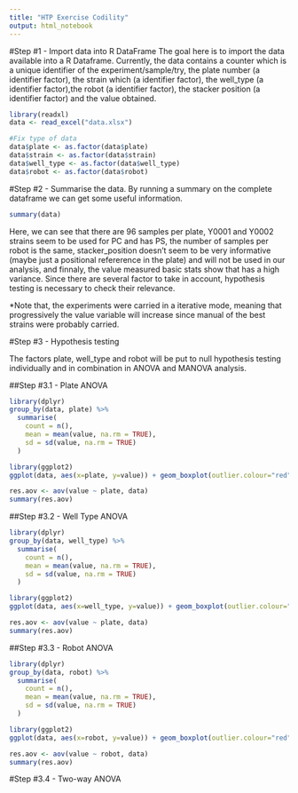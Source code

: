 ```yaml
---
title: "HTP Exercise Codility"
output: html_notebook
---
```


#Step #1 - Import data into R DataFrame
The goal here is to import the data available into a R Dataframe. Currently, the data contains a counter which is a unique identifier of the experiment/sample/try, the plate number (a identifier factor), the strain which (a identifier factor), the well_type (a identifier factor),the robot (a identifier factor), the stacker position (a identifier factor) and the value obtained.

```r
library(readxl)
data <- read_excel("data.xlsx")

#Fix type of data
data$plate <- as.factor(data$plate)
data$strain <- as.factor(data$strain)
data$well_type <- as.factor(data$well_type)
data$robot <- as.factor(data$robot)


```

#Step #2 - Summarise the data.
By running a summary on the complete dataframe we can get some useful information.
```r
summary(data)
```

Here, we can see that there are 96 samples per plate,  Y0001 and Y0002 strains seem to be used for PC and has PS, the number of samples per robot is the same, stacker_position doesn't seem to be very informative (maybe just a positional refererence in the plate) and will not be used in our analysis, and finnaly, the value measured basic stats show that has a high variance. Since there are several factor to take in account, hypothesis testing is necessary to check their relevance. 

*Note that, the experiments were carried in a iterative mode, meaning that progressively the value variable will increase since manual of the best strains were probably carried.

#Step #3 - Hypothesis testing

The factors plate, well_type and robot will be put to null hypothesis testing individually and in combination in ANOVA and MANOVA analysis.

##Step #3.1 - Plate ANOVA
```r
library(dplyr)
group_by(data, plate) %>%
  summarise(
    count = n(),
    mean = mean(value, na.rm = TRUE),
    sd = sd(value, na.rm = TRUE)
  )
```

```r
library(ggplot2)
ggplot(data, aes(x=plate, y=value)) + geom_boxplot(outlier.colour="red", outlier.shape=8,outlier.size=3)
```

```r
res.aov <- aov(value ~ plate, data)
summary(res.aov)
```

##Step #3.2 - Well Type ANOVA
```r
library(dplyr)
group_by(data, well_type) %>%
  summarise(
    count = n(),
    mean = mean(value, na.rm = TRUE),
    sd = sd(value, na.rm = TRUE)
  )
```


```r
library(ggplot2)
ggplot(data, aes(x=well_type, y=value)) + geom_boxplot(outlier.colour="red", outlier.shape=8,outlier.size=3)
```

```r
res.aov <- aov(value ~ plate, data)
summary(res.aov)
```


##Step #3.3 - Robot ANOVA


```r
library(dplyr)
group_by(data, robot) %>%
  summarise(
    count = n(),
    mean = mean(value, na.rm = TRUE),
    sd = sd(value, na.rm = TRUE)
  )
```


```r
library(ggplot2)
ggplot(data, aes(x=robot, y=value)) + geom_boxplot(outlier.colour="red", outlier.shape=8,outlier.size=3)
```

```r
res.aov <- aov(value ~ robot, data)
summary(res.aov)
```

#Step #3.4 - Two-way ANOVA



